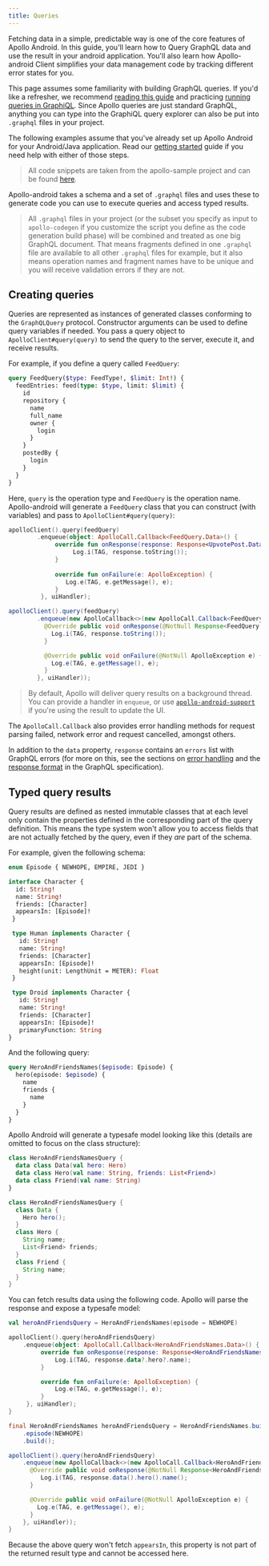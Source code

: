 ```yaml
---
title: Queries
---
```



Fetching data in a simple, predictable way is one of the core features of Apollo Android. In this guide, you'll learn how to Query GraphQL data and use the result in your android application.
You'll also learn how Apollo-android Client simplifies your data management code by tracking different error states for you.

This page assumes some familiarity with building GraphQL queries. If you'd like a refresher, we recommend [reading this guide](http://graphql.org/learn/queries/) and practicing [running queries in GraphiQL](https://graphql.github.io/swapi-graphql/).
Since Apollo queries are just standard GraphQL, anything you can type into the GraphiQL query explorer can also be put into `.graphql` files in your project.

The following examples assume that you've already set up Apollo Android for your Android/Java application. Read our [getting started](../#get-started) guide if you need help with either of those steps.

> All code snippets are taken from the apollo-sample project and can be found [here](https://github.com/apollographql/apollo-android/tree/main/apollo-sample).

Apollo-android takes a schema and a set of `.graphql` files and uses these to generate code you can use to execute queries and access typed results.

> All `.graphql` files in your project (or the subset you specify as input to `apollo-codegen` if you customize the script you define as the code generation build phase) will be combined and treated as one big GraphQL document. That means fragments defined in one `.graphql` file are available to all other `.graphql` files for example, but it also means operation names and fragment names have to be unique and you will receive validation errors if they are not.

## Creating queries 

Queries are represented as instances of generated classes conforming to the `GraphQLQuery` protocol. Constructor arguments can be used to define query variables if needed.
You pass a query object to `ApolloClient#query(query)` to send the query to the server, execute it, and receive results.

For example, if you define a query called `FeedQuery`:

```graphql
query FeedQuery($type: FeedType!, $limit: Int!) {
  feedEntries: feed(type: $type, limit: $limit) {
    id
    repository {
      name
      full_name
      owner {
        login
      }
    }
    postedBy {
      login
    }
  }
}
```

Here, `query` is the operation type and `FeedQuery` is the operation name.
Apollo-android will generate a `FeedQuery` class that you can construct (with variables) and pass to `ApolloClient#query(query)`:

<MultiCodeBlock>

```kotlin
apolloClient().query(feedQuery)
        .enqueue(object: ApolloCall.Callback<FeedQuery.Data>() {
             override fun onResponse(response: Response<UpvotePost.Data>) {
                  Log.i(TAG, response.toString());
             }
             
             override fun onFailure(e: ApolloException) {
                Log.e(TAG, e.getMessage(), e);
             }
         }, uiHandler);
```

```java
apolloClient().query(feedQuery)
        .enqueue(new ApolloCallback<>(new ApolloCall.Callback<FeedQuery.Data>() {
          @Override public void onResponse(@NotNull Response<FeedQuery.Data> response) {
            Log.i(TAG, response.toString());
          }

          @Override public void onFailure(@NotNull ApolloException e) {
            Log.e(TAG, e.getMessage(), e);
          }
        }, uiHandler));
```

</MultiCodeBlock>

> By default, Apollo will deliver query results on a background thread. You can provide a handler in `enqueue`, or use [`apollo-android-support`](https://github.com/apollographql/apollo-android/tree/main/apollo-android-support) if you're using the result to update the UI.

The `ApolloCall.Callback` also provides error handling methods for request parsing failed, network error and request cancelled, amongst others.

In addition to the `data` property, `response` contains an `errors` list with GraphQL errors (for more on this, see the sections on [error handling](https://facebook.github.io/graphql/#sec-Error-handling) and the [response format](https://facebook.github.io/graphql/#sec-Response-Format) in the GraphQL specification).

## Typed query results

Query results are defined as nested immutable classes that at each level only contain the properties defined in the corresponding part of the query definition. 
This means the type system won't allow you to access fields that are not actually fetched by the query, even if they *are* part of the schema.

For example, given the following schema:

```graphql
enum Episode { NEWHOPE, EMPIRE, JEDI }

interface Character {
  id: String!
  name: String!
  friends: [Character]
  appearsIn: [Episode]!
 }

 type Human implements Character {
   id: String!
   name: String!
   friends: [Character]
   appearsIn: [Episode]!
   height(unit: LengthUnit = METER): Float
 }

 type Droid implements Character {
   id: String!
   name: String!
   friends: [Character]
   appearsIn: [Episode]!
   primaryFunction: String
}
```

And the following query:

```graphql
query HeroAndFriendsNames($episode: Episode) {
  hero(episode: $episode) {
    name
    friends {
      name
    }
  }
}
```

Apollo Android will generate a typesafe model looking like this (details are omitted to focus on the class structure):

<MultiCodeBlock>

```kotlin
class HeroAndFriendsNamesQuery {
  data class Data(val hero: Hero)
  data class Hero(val name: String, friends: List<Friend>)
  data class Friend(val name: String)
}
```

```java
class HeroAndFriendsNamesQuery {
  class Data {
    Hero hero();
  }
  class Hero {
    String name;
    List<Friend> friends;
  }
  class Friend {
    String name;
  }
}
```

</MultiCodeBlock>

You can fetch results data using the following code. Apollo will parse the response and expose a typesafe model:

<MultiCodeBlock>

```kotlin
val heroAndFriendsQuery = HeroAndFriendsNames(episode = NEWHOPE)

apolloClient().query(heroAndFriendsQuery)
    .enqueue(object: ApolloCall.Callback<HeroAndFriendsNames.Data>() {
         override fun onResponse(response: Response<HeroAndFriendsNames.Data>) {
             Log.i(TAG, response.data?.hero?.name);
         }

         override fun onFailure(e: ApolloException) {
             Log.e(TAG, e.getMessage(), e);
         }
     }, uiHandler);
}
```

```java
final HeroAndFriendsNames heroAndFriendsQuery = HeroAndFriendsNames.builder()
    .episode(NEWHOPE)
    .build();

apolloClient().query(heroAndFriendsQuery)
    .enqueue(new ApolloCallback<>(new ApolloCall.Callback<HeroAndFriendsNames.Data>() {
      @Override public void onResponse(@NotNull Response<HeroAndFriendsNames.Data> response) {
         Log.i(TAG, response.data().hero().name();
      }

      @Override public void onFailure(@NotNull ApolloException e) {
        Log.e(TAG, e.getMessage(), e);
      }
    }, uiHandler));
}
```

</MultiCodeBlock>

Because the above query won't fetch `appearsIn`, this property is not part of the returned result type and cannot be accessed here.

